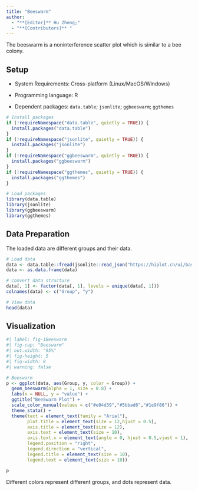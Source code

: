 ```yaml
---
title: "Beeswarm"
author:
  - "**[Editor]** Hu Zheng;"
  - "**[Contributors]** "
---
```


The beeswarm is a noninterference scatter plot which is similar to a bee colony.

## Setup

-   System Requirements: Cross-platform (Linux/MacOS/Windows)

-   Programming language: R

-   Dependent packages: `data.table`; `jsonlite`; `ggbeeswarm`; `ggthemes`

```r
# Install packages
if (!requireNamespace("data.table", quietly = TRUE)) {
  install.packages("data.table")
}
if (!requireNamespace("jsonlite", quietly = TRUE)) {
  install.packages("jsonlite")
}
if (!requireNamespace("ggbeeswarm", quietly = TRUE)) {
  install.packages("ggbeeswarm")
}
if (!requireNamespace("ggthemes", quietly = TRUE)) {
  install.packages("ggthemes")
}

# Load packages
library(data.table)
library(jsonlite)
library(ggbeeswarm)
library(ggthemes)
```

## Data Preparation

The loaded data are different groups and their data.

```r
# Load data
data <- data.table::fread(jsonlite::read_json("https://hiplot.cn/ui/basic/beeswarm/data.json")$exampleData$textarea[[1]])
data <- as.data.frame(data)

# convert data structure
data[, 1] <- factor(data[, 1], levels = unique(data[, 1]))
colnames(data) <- c("Group", "y")

# View data
head(data)
```

## Visualization

```r
#| label: fig-1Beeswarm
#| fig-cap: "Beeswarm"
#| out.width: "95%"
#| fig-height: 5
#| fig-width: 8
#| warning: false

# Beeswarm
p <- ggplot(data, aes(Group, y, color = Group)) +
  geom_beeswarm(alpha = 1, size = 0.8) +
  labs(x = NULL, y = "value") +
  ggtitle("BeeSwarm Plot") +
  scale_color_manual(values = c("#e04d39","#5bbad6","#1e9f86")) +
  theme_stata() +
  theme(text = element_text(family = "Arial"),
        plot.title = element_text(size = 12,hjust = 0.5),
        axis.title = element_text(size = 12),
        axis.text = element_text(size = 10),
        axis.text.x = element_text(angle = 0, hjust = 0.5,vjust = 1),
        legend.position = "right",
        legend.direction = "vertical",
        legend.title = element_text(size = 10),
        legend.text = element_text(size = 10))

p
```

Different colors represent different groups, and dots represent data.


